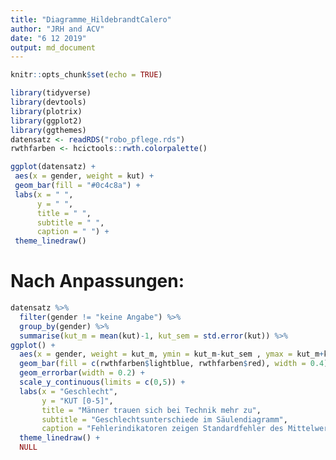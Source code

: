 ```yaml
---
title: "Diagramme_HildebrandtCalero"
author: "JRH and ACV"
date: "6 12 2019"
output: md_document
---
```


```r
knitr::opts_chunk$set(echo = TRUE)

library(tidyverse)
library(devtools)
library(plotrix)
library(ggplot2)
library(ggthemes)
datensatz <- readRDS("robo_pflege.rds")
rwthfarben <- hcictools::rwth.colorpalette()

```

```r
ggplot(datensatz) +
 aes(x = gender, weight = kut) +
 geom_bar(fill = "#0c4c8a") +
 labs(x = " ", 
      y = " ", 
      title = " ", 
      subtitle = " ", 
      caption = " ") +
 theme_linedraw()
```

# Nach Anpassungen:


```r
datensatz %>% 
  filter(gender != "keine Angabe") %>% 
  group_by(gender) %>% 
  summarise(kut_m = mean(kut)-1, kut_sem = std.error(kut)) %>% 
ggplot() +
  aes(x = gender, weight = kut_m, ymin = kut_m-kut_sem , ymax = kut_m+kut_sem, fill = gender) +
  geom_bar(fill = c(rwthfarben$lightblue, rwthfarben$red), width = 0.4) +
  geom_errorbar(width = 0.2) +
  scale_y_continuous(limits = c(0,5)) +
  labs(x = "Geschlecht", 
       y = "KUT [0-5]", 
       title = "Männer trauen sich bei Technik mehr zu", 
       subtitle = "Geschlechtsunterschiede im Säulendiagramm", 
       caption = "Fehlerindikatoren zeigen Standardfehler des Mittelwerts.") +
  theme_linedraw() +
  NULL
```

